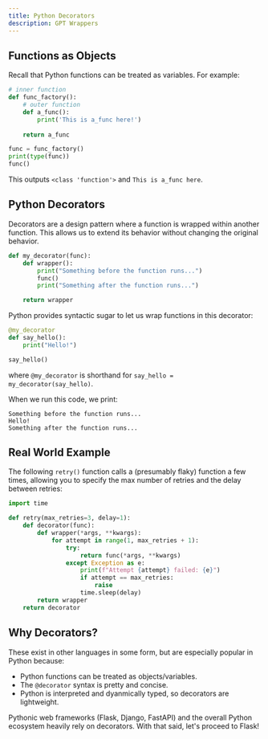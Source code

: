 ---
title: Python Decorators
description: GPT Wrappers
---

## Functions as Objects

Recall that Python functions can be treated as variables. For example:

```python
# inner function
def func_factory():
    # outer function
    def a_func():
        print('This is a_func here!')
    
    return a_func

func = func_factory()
print(type(func))
func()
```

This outputs `<class 'function'>` and `This is a_func here`.

## Python Decorators

Decorators are a design pattern where a function is wrapped within another function. This allows us to extend its behavior without changing the original behavior.

```python
def my_decorator(func):
    def wrapper():
        print("Something before the function runs...")
        func()
        print("Something after the function runs...")

    return wrapper
```

Python provides syntactic sugar to let us wrap functions in this decorator:

```python
@my_decorator
def say_hello():
    print("Hello!")

say_hello()
```

where `@my_decorator` is shorthand for `say_hello = my_decorator(say_hello)`.

When we run this code, we print:
```
Something before the function runs...
Hello!
Something after the function runs...
```

## Real World Example

The following `retry()` function calls a (presumably flaky) function a few times, allowing you to specify the max number of retries and the delay between retries:

```python
import time

def retry(max_retries=3, delay=1):
    def decorator(func):
        def wrapper(*args, **kwargs):
            for attempt in range(1, max_retries + 1):
                try:
                    return func(*args, **kwargs)
                except Exception as e:
                    print(f"Attempt {attempt} failed: {e}")
                    if attempt == max_retries:
                        raise
                    time.sleep(delay)
        return wrapper
    return decorator
```

## Why Decorators?

These exist in other languages in some form, but are especially popular in Python because:
- Python functions can be treated as objects/variables.
- The `@decorator` syntax is pretty and concise.
- Python is interpreted and dyanmically typed, so decorators are lightweight.

Pythonic web frameworks (Flask, Django, FastAPI) and the overall Python ecosystem heavily rely on decorators. With that said, let's proceed to Flask!